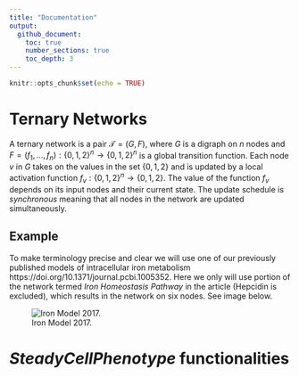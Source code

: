 ```yaml
---
title: "Documentation"
output: 
  github_document:
    toc: true
    number_sections: true
    toc_depth: 3
---
```


```r
knitr::opts_chunk$set(echo = TRUE)
```

# Ternary Networks

A ternary network is a pair $\mathcal{T}=(G, F)$, where $G$ is a digraph on $n$ nodes and $F = (f_1, \dots, f_n): \{0,1,2\}^n \to \{0,1,2\}^n$ is a global transition function. Each node $v$ in $G$ takes on the values in the set $\{0,1,2\}$ and is updated by a local activation function $f_v:\{0,1,2\}^n \to \{0,1,2\}$. The value of the function $f_v$ depends on its input nodes and their current state. The update schedule is *synchronous* meaning that all nodes in the network are updated simultaneously.


## Example

To make terminology precise and clear we will use one of our previously published models of intracellular iron metabolism https://doi.org/10.1371/journal.pcbi.1005352. Here we only will use portion of the network termed *Iron Homeostasis Pathway* in the article (Hepcidin is excluded), which results in the network on six nodes. See image below.  

![Iron Model 2017.](Documentation_Files/figure-gfm/Iron_core.png)

# *SteadyCellPhenotype* functionalities 